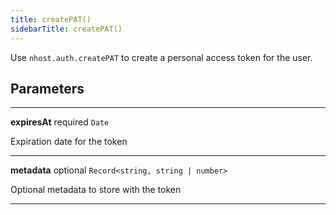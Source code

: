 ```yaml
---
title: createPAT()
sidebarTitle: createPAT()
---
```


Use `nhost.auth.createPAT` to create a personal access token for the user.

## Parameters

---

**<span className="parameter-name">expiresAt</span>** <span className="optional-status">required</span> <code>Date</code>

Expiration date for the token

---

**<span className="parameter-name">metadata</span>** <span className="optional-status">optional</span> <code>Record&lt;string, string &#124; number&gt;</code>

Optional metadata to store with the token

---

